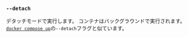 ### `--detach`

デタッチモードで実行します。
コンテナはバックグラウンドで実行されます。
[`docker compose up`][docker compose up]の`--detach`フラグと似ています。

[docker compose up]: https://docs.docker.com/reference/cli/docker/compose/up/